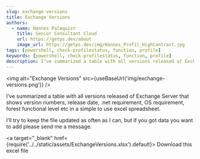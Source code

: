```yaml
---
slug: exchange-versions
title: Exchange Versions
authors:
  - name: Hannes Palmquist
    title: Senior Consultant Cloud
    url: https://getps.dev/about
    image_url: https://getps.dev/img/Hannes_Profil_HighContrast.jpg
tags: [powershell, check-profilestatus, function, profile]
keywords: [powershell, check-profilestatus, function, profile]
description: I’ve summarized a table with all versions released of Exchange Server that shows version numbers, release date, .net requirement, OS requirement, forest functional level etc in a simple to use excel spreadsheet.
---
```


<div class="fb-share-button"
data-href="https://getps.dev/blog/exchange-versions"
data-layout="button"
data-size="small">
</div>


<img alt="Exchange Versions" src={useBaseUrl('img/exchange-versions.png')} />

I’ve summarized a table with all versions released of Exchange Server that shows version numbers, release date, .net requirement, OS requirement, forest functional level etc in a simple to use excel spreadsheet.

I’ll try to keep the file updated as often as I can, but if you got data you want to add please send me a message.

<a target="_blank" href={require('../../static/assets/ExchangeVersions.xlsx').default}> Download this excel file </a>

<Comments />
